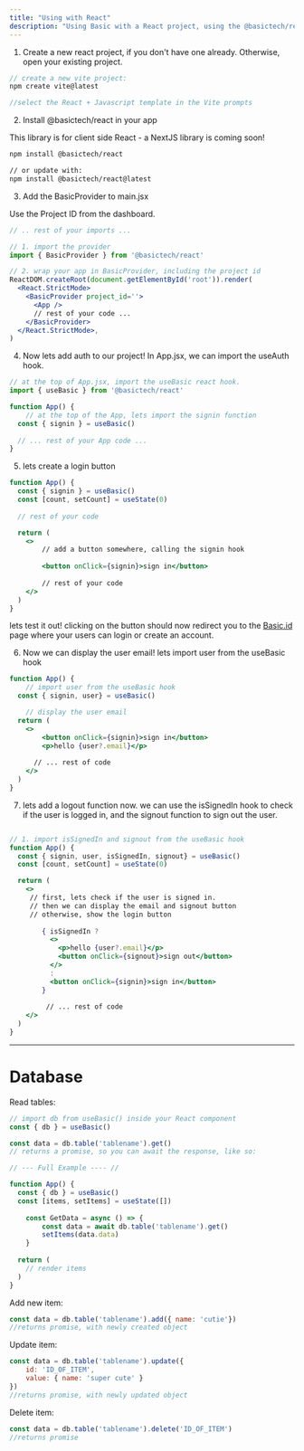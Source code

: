 ```yaml
---
title: "Using with React"
description: "Using Basic with a React project, using the @basictech/react package"
---
```


1. Create a new react project, if you don't have one already. Otherwise, open your existing project.
```jsx
// create a new vite project:
npm create vite@latest

//select the React + Javascript template in the Vite prompts
```


2. Install @basictech/react in your app

<Info> This library is for client side React - a NextJS library is coming soon! </Info>
```bash
npm install @basictech/react

// or update with: 
npm install @basictech/react@latest
```

3. Add the BasicProvider to main.jsx


<Info> Use the Project ID from the dashboard.</Info>
```jsx
// .. rest of your imports ...

// 1. import the provider
import { BasicProvider } from '@basictech/react'

// 2. wrap your app in BasicProvider, including the project id 
ReactDOM.createRoot(document.getElementById('root')).render(
  <React.StrictMode>
    <BasicProvider project_id=''>
      <App />
      // rest of your code ...
    </BasicProvider>
  </React.StrictMode>,
)
```

4. Now lets add auth to our project! In App.jsx, we can import the useAuth hook.

```jsx
// at the top of App.jsx, import the useBasic react hook.
import { useBasic } from '@basictech/react'

function App() {
	// at the top of the App, lets import the signin function
  const { signin } = useBasic()
  
  // ... rest of your App code ...
}
```

5. lets create a login button

```jsx
function App() {
  const { signin } = useBasic()
  const [count, setCount] = useState(0)
  
  // rest of your code

  return (
    <>
	    // add a button somewhere, calling the signin hook
	    
        <button onClick={signin}>sign in</button>
	    
	    // rest of your code 
    </>
  )
}
```

lets test it out! clicking on the button should now redirect you to the [Basic.id](http://Basic.id) page where your users can login or create an account. 

6. Now we can display the user email! lets import user from the useBasic hook

```jsx
function App() {
	// import user from the useBasic hook
  const { signin, user} = useBasic()

	// display the user email
  return (
    <>
        <button onClick={signin}>sign in</button>
        <p>hello {user?.email}</p>
      
      // ... rest of code
    </>
  )
}

```

7. lets add a logout function now. we can use the isSignedIn hook to check if the user is logged in, and the signout function to sign out the user.

```jsx

// 1. import isSignedIn and signout from the useBasic hook
function App() {
  const { signin, user, isSignedIn, signout} = useBasic()
  const [count, setCount] = useState(0)

  return (
    <>
     // first, lets check if the user is signed in.
     // then we can display the email and signout button
     // otherwise, show the login button
     
        { isSignedIn ? 
          <>
            <p>hello {user?.email}</p>
            <button onClick={signout}>sign out</button> 
          </>
          : 
          <button onClick={signin}>sign in</button>
        }
      
	     // ... rest of code
    </>
  )
}
```

---

# Database

Read tables: 

```jsx
// import db from useBasic() inside your React component
const { db } = useBasic()

const data = db.table('tablename').get()
// returns a promise, so you can await the response, like so: 

// --- Full Example ---- //

function App() {
  const { db } = useBasic()
  const [items, setItems] = useState([]) 
	
	const GetData = async () => { 
		const data = await db.table('tablename').get()
		setItems(data.data)
	}
	
  return (
    // render items
  )
}

```

Add new item:

```jsx
const data = db.table('tablename').add({ name: 'cutie'}) 
//returns promise, with newly created object
```

Update item: 

```jsx
const data = db.table('tablename').update({ 
	id: 'ID_OF_ITEM',
	value: { name: 'super cute' }
})
//returns promise, with newly updated object
```

Delete item: 

```jsx
const data = db.table('tablename').delete('ID_OF_ITEM')
//returns promise
```